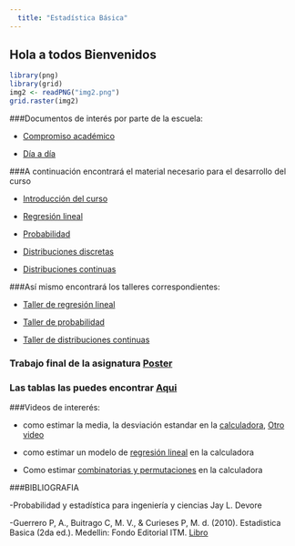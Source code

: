 ```yaml
---
  title: "Estadística Básica"
---
```


## Hola a todos Bienvenidos 


```r
library(png)
library(grid)
img2 <- readPNG("img2.png")
grid.raster(img2)
```

###Documentos de interés por parte de la escuela:

- [Compromiso académico](https://github.com/estadisticaITM/repositorioprueba/blob/master/compromiso.pdf)

- [Día a día](https://github.com/estadisticaITM/repositorioprueba/blob/master/DIA-%20DIA_ESTADISTICA_BASICA_2017-2oficial%20adriana%20guerrero.pdf)


###A continuación encontrará el material necesario para el desarrollo del curso

- [Introducción del curso](https://github.com/estadisticaITM/repositorioprueba/blob/master/Presentaci%C3%B3n%20del%20curso%20estad%C3%ADstica%20basica2.pdf)

- [Regresión lineal](https://github.com/estadisticaITM/repositorioprueba/blob/master/Regresi%C3%B3n%20lineal.pdf)

- [Probabilidad](https://github.com/estadisticaITM/repositoriodeprueba/blob/master/Probabilidad.pdf)

- [Distribuciones discretas](https://github.com/estadisticaITM/repositoriodeprueba/blob/master/ITM_VAD_EBX.pdf)

- [Distribuciones continuas](https://github.com/estadisticaITM/repositoriodeprueba/blob/master/FUNCIONES%20DE%20DISTRIBUCI%C3%93N%20DE%20PROBABILIDAD%20CONTINUAS.pdf)


###Así mismo encontrará los talleres correspondientes:


- [Taller de regresión lineal](https://github.com/estadisticaITM/repositoriodeprueba/blob/master/taller%20de%20regresi%C3%B3n%20lineal%20simple.pdf)

- [Taller de probabilidad](https://github.com/estadisticaITM/repositoriodeprueba/blob/master/taller%20de%20probabilidad.pdf)

- [Taller de distribuciones continuas](https://github.com/estadisticaITM/repositoriodeprueba/blob/master/taller%20de%20distribuciones%20continuas.pdf)

### Trabajo final de la asignatura [Poster](https://github.com/estadisticaITM/repositoriodeprueba/blob/master/Poster%20de%20estad%C3%ADstica%20descriptiva.pdf)


### Las tablas las puedes encontrar [Aqui](https://github.com/estadisticaITM/repositoriodeprueba/blob/master/tabla%20de%20diferentes%20probabilidades.pdf)

###Videos de intererés:

- como estimar la media, la desviación estandar en la [calculadora](https://www.youtube.com/watch?v=4eXrcn6QLgs), [Otro video](https://www.youtube.com/watch?v=6jqoucoas8Y)

- como estimar un modelo de [regresión lineal](https://www.youtube.com/watch?v=4_WO31Dapv0) en la calculadora

- Como estimar [combinatorias y permutaciones](https://www.youtube.com/watch?v=q0TNGY2xMrM) en la calculadora





###BIBLIOGRAFIA



-Probabilidad y estadística para ingeniería y ciencias Jay L. Devore

-Guerrero P, A., Buitrago C, M. V., & Curieses P, M. d. (2010). Estadistica Basica (2da ed.). Medellin: Fondo Editorial ITM. [Libro](https://github.com/estadisticaITM/estadisticaITM.github.io/blob/master/Estadistica%20basica%202010%20%20libro.pdf)


